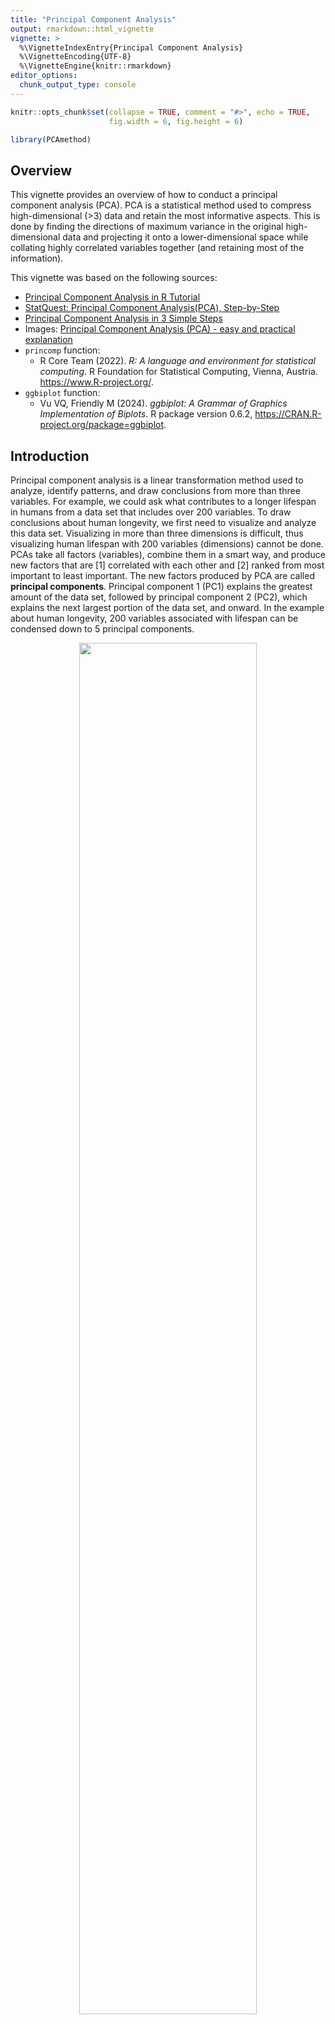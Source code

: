 ```yaml
---
title: "Principal Component Analysis"
output: rmarkdown::html_vignette
vignette: >
  %\VignetteIndexEntry{Principal Component Analysis}
  %\VignetteEncoding{UTF-8}
  %\VignetteEngine{knitr::rmarkdown}
editor_options: 
  chunk_output_type: console
---
```


```r
knitr::opts_chunk$set(collapse = TRUE, comment = "#>", echo = TRUE, 
                      fig.width = 6, fig.height = 6)
```

```r
library(PCAmethod)
```

## Overview {.unnumbered}

This vignette provides an overview of how to conduct a principal component 
analysis (PCA). PCA is a statistical method used to compress high-dimensional 
(>3) data and retain the most informative aspects. This is done by finding the 
directions of maximum variance in the original high-dimensional data and 
projecting it onto a lower-dimensional space while collating highly correlated 
variables together (and retaining most of the information).

This vignette was based on the following sources:

* [Principal Component Analysis in R Tutorial](https://www.datacamp.com/tutorial/pca-analysis-r)
* [StatQuest: Principal Component Analysis(PCA), Step-by-Step](https://www.youtube.com/watch?v=FgakZw6K1QQ)
* [Principal Component Analysis in 3 Simple Steps](https://sebastianraschka.com/Articles/2015_pca_in_3_steps.html)
* Images: [Principal Component Analysis (PCA) - easy and practical explanation](https://www.youtube.com/watch?v=5vgP05YpKdE)
* `princomp` function: 
  - R Core Team (2022). _R: A language and environment for statistical computing_. R Foundation
  for Statistical Computing, Vienna, Austria. <https://www.R-project.org/>.
* `ggbiplot` function:
  - Vu VQ, Friendly M (2024). _ggbiplot: A Grammar of Graphics Implementation of Biplots_.
  R package version 0.6.2, <https://CRAN.R-project.org/package=ggbiplot>.

## Introduction {.unnumbered}

Principal component analysis is a linear transformation method used to analyze, 
identify patterns, and draw conclusions from more than three variables. For 
example, we could ask what contributes to a longer lifespan in humans from a 
data set that includes over 200 variables. To draw conclusions about human 
longevity, we first need to visualize and analyze this data set. Visualizing in 
more than three dimensions is difficult, thus visualizing human lifespan with 
200 variables (dimensions) cannot be done. PCAs take all factors (variables), 
combine them in a smart way, and produce new factors that are [1] correlated 
with each other and [2] ranked from most important to least important. The new 
factors produced by PCA are called **principal components**. Principal component 
1 (PC1) explains the greatest amount of the data set, followed by principal 
component 2 (PC2), which explains the next largest portion of the data set, and 
onward. In the example about human longevity, 200 variables associated with 
lifespan can be condensed down to 5 principal components. 

<div style="text-align: center;">
<img src="https://github.com/ecarlson5683/PCAmethod/blob/main/pics/Fig1.png?raw=true" width="75%" height="75%">
</div>

#### How does a PCA pick its components? 

PCA asks the question "How can we arrange these data to preserve as much 
information as possible?" This results in an optimization problem using Lagrange 
Multipliers (more on that [here](https://medium.com/nerd-for-tech/pca-part-1-the-lagrangian-d66732b573ed)) 
that collates the most contributory variables in order to preserve as much 
information as possible. In other words, creating a line that minimizes the 
sum of squares.

To better understand the variables associated with each principal component, 
we look at the principal component *loadings*. Each variable gets a respective 
weight for each principal component. Using our example data set, we can see that 
average heart rate, BMI, cholesterol levels, and greasy diet greatly contribute 
to PC1. Remember PC1 is the **most important PC** as it explains the greatest 
amount of the variation in the data set.

<div style="text-align: center;">
<img src="https://github.com/ecarlson5683/PCAmethod/blob/main/pics/Fig3.png?raw=true" width="75%" height="75%">
</div>

We can also plot the **loadings** to see the relationship between all the 
variables. To simplify the graph, we will only plot some of the variables. 
Variables with a positive correlation are grouped together, such as obesity, 
cholesterol levels, BMI, and greasy diet. Keep in mind that this is **not** the 
PCA plot. This is the principal components **loadings** plot, and the plotted 
points do **not** represent the individual humans.

<div style="text-align: center;">
<img src="https://github.com/ecarlson5683/PCAmethod/blob/main/pics/Fig4.png?raw=true" width="75%" height="75%">
</div>

Additionally, a variable's location from the origin is important. The farther 
the variable is from the origin, the stronger its impact on the statistical 
model. 

<div style="text-align: center;">
<img src="https://github.com/ecarlson5683/PCAmethod/blob/main/pics/Fig5.png?raw=true" width="75%" height="75%">
</div>

#### How is a PCA conducted? 

1. **Data normalization:** Each variable must be *quantitative*. Since PCA 
yields a feature subspace that maximizes the variance along the axes, it makes 
sense to standardize the data, especially, if it was measured on different 
scales. The unit scale (mean=0 and variance=1) is useful for standardization, 
and requires subtracting the mean and dividing by the standard deviation from 
individual observations of a given variable. 
$$\hat{x} = \frac{x_i - \bar{x}}{s}$$

2. **Covariance matrix:** Compute a symmetric matrix ($d × d$) generated from 
the covariance, a measure of the total variation of two random variables from 
their expected values, between all pairs of variables. The covariance between 
two variables is calculated as:
$$\sigma_{jk} = \frac{1}{n−1} \sum^{n}_{i=1}(x_{ij} − \bar{x}_j)(x_{ik} − \bar{x}_k)$$
The calculation of the covariance matrix can be summarized by:
$$\sum =  \frac{1}{n−1}((X − \bar{x})^T(X − \bar{x}))$$
where $\bar{x}$ is the mean vector $$\bar{x} = \frac{1}{n} \sum^{n}_{i=1}x_i$$
The mean vector is a $d$-dimensional vector where each value in this vector 
represents the sample mean of a feature column in the data set.

3. **Eigenvectors and eigenvalues:** An **eigenvector** represents a direction 
such as "vertical" or "90 degrees". An **eigenvalue**, on the other hand, is a 
number representing the amount of variance present in the data for a given 
direction. Each eigenvector has its corresponding eigenvalue, which determine 
the direction and magnitude of the new feature space.

4. **Selection of principal components:** There are as many pairs of 
eigenvectors and eigenvalues as the number of variables in the data. In the 
data with lifespan, **not** all the pairs are relevant. So, the eigenvector 
with the highest eigenvalue corresponds to the first principal component (PC1). 
The second principal component (PC2) is the eigenvector with the second highest 
eigenvalue, and so on. The eigenvectors with the lowest eigenvalues bear the 
least information about the distribution of the data; those are the ones that 
can be dropped.

5.  **Construction of the projection matrix:** This step involves re-orienting 
the original multi-dimensional data onto a new 2-dimensional subspace defined 
by the "top 2" principal components. This reorientation is done by multiplying 
the original data by the previously computed eigenvectors.

#### How to read a PCA plot
In this PCA plot, each point is one of the human data. We can see that the data 
are in three distinct clusters. If we color-coordinate the data by age, we can 
see that one cluster is ~110 years old, one cluster is ~80 years old, and one 
cluster is ~50 years old. The blue and green clusters (as well as blue and 
yellow clusters) are different based on PC1. So, the differences in lifespan 
are probably due to factors that heavily influence PC1 (from the loadings, we 
know this includes heart rate, BMI, cholesterol levels, and greasy diet). The 
yellow and green clusters are different based on PC2. So the factors that 
influence PC2 are going to be responsible for differentiating those two 
clusters. Remember that principal components are ranked by how much they 
describe the data, and PC1 is more important than PC2. This means that 
differences along the PC1 axis are larger than similar looking distances along 
PC2.

<div style="text-align: center;">
<img src="https://github.com/ecarlson5683/PCAmethod/blob/main/pics/Fig7.png?raw=true" width="75%" height="75%">
</div>

#### Applications for PCA 
Principal component analysis has a variety of applications in our day-to-day 
life, including finance, image processing, healthcare, and security. In our 
personal research, PCAs are commonly used to better analyze/understand 
population clustering as well as genetic and behavioral analysis. 

## Usage {.unnumbered}

Here, we created a package for Principal Component Analysis (PCA) using 
existing functions.

The following code uses the **music** dataset bundled in the {PCAmethod} package 
to run a principal component analysis of several variables that contribute to 
music genre. We can use PCA to determine which variables combine to explain the 
greatest amount of the variance in the data set. 

### Preparing the **music** data set 

#### About the **music** data set

The **music** data set is derived from the [music-genre-classification train.csv](https://www.kaggle.com/datasets/purumalgi/music-genre-classification/data?select=train.csv) dataset in ***Kaggle*** and was created during a **MachineHack Hackathon**. 
The dataset includes 17,996 songs with 17 metrics (artist name; track name; 
popularity; ‘danceability’; energy; key; loudness; mode; ‘speechiness’; 
‘acousticness’; ‘instrumentalness’; liveness; valence; tempo; duration in 
milliseconds and time_signature). **Class** is the target variable (genre) 
ranging from 0-11 and indicating Rock, Indie, Alt, Pop, Metal, HipHop, 
Alt_Music, Blues, Acoustic/Folk, Instrumental, Country, or Bollywood.

#### Preliminaries

Load the package dependencies
```r
library(tidyverse)
library(ggplot2)
```

#### Inspect the **music** data set

Check the data set and determine which variables are qualitative and which are 
quantitative. Also determine which variables would require standardization.
```r
head(music)
summary(music)
```

#### Clean the **music** data set

PCA only works with numerical values. So, we need to remove **Artist Name** and 
**Track Name** columns. Also, the **Class** column refers to the genres 
themselves and is our grouping variable.

The code below creates a new data frame with only numeric columns. It also 
removes rows (songs) containing NA values. `nrow()` tells us how many songs 
are left in the cleaned data set.

```r
music_clean <- music |> select(-"Artist Name", -"Track Name") |> drop_na()
head(music_clean)
nrow(music_clean)
```

### Use `princomp` function to run PCA

`princomp()` performs a principal components analysis on the given numeric data 
matrix, passed in as argument `x`, and returns the results as an object of class 
**princomp**. The `cor` argument is a logical value indicating whether the 
calculation should use the correlation matrix (standardized) instead of the 
covariance matrix and defaults to `FALSE`.

This function is from the {stats} package in base R.

> NOTE: It usually makes sense to use the correlation matrix, which standardizes 
all measurements to the unit scale and aids in interpretation of the most 
important components, as the base assumption is that all variables are on the 
same scale so greater variance = more explanatory power. However, if all 
variables were measured on the same scale, you could use the covariance matrix.

```r
pc <- princomp(x = music_clean[, -1], cor = TRUE)
```

`summary()` returns the three elements of the PCA: [1] Standard Deviation, 
[2] Proportion of Variance, and [3] Cumulative Proportion (of Variance). The 
proportion of variance is often the most important for understanding the 
relative importance of each PC compared to all others.

```r
summary(pc)
```

`loadings()` returns the loading scores which tell us which variables are most 
greatly contributing to the differences we see in the groups. We can restrict 
this to the most (or least) explanatory PCs by specifying the columns.

```r
pc$loadings[, c(1:4, 13:14)]
```

### Step 3: Use `ggbiplot` and `ggscreeplot` function to visualize PCA

`ggbiplot()` takes the following arguments [1] `pcobj` object returned by a 
function performing PCA, [2] `groups`, an optional factor variable indicating 
the groups that the observations belong to. If provided the points will be 
colored according to groups.

This function is from the {ggbiplot} package created by Vincent Q Vu.
https://github.com/friendly/ggbiplot

Some data cleaning for presentation.

```r
music_clean$Class <- as.factor(music_clean$Class)
levels(music_clean$Class) <- c("Rock", "Indie", "Alt", "Pop", "Metal", "Hip Hop", "Alt_Music", "Blues", "Acoustic/Folk", "Instrumental", "Country")
```

Prior to creating our PCA plot, we need to check the scree plot. A scree plot is 
a simple line segment plot that shows the eigenvalues for each individual PC in
a decreasing order. In other words, a scree plot shows the variance explained by
each component in the PCA, starting with the component that explains the most.
Therefore, we would expect to see PC1 with the highest eigenvalue, followed by
PC2, and so on.

```r
ggscreeplot(pc)
```

Without grouping, we only see the axes of variation represented by PC1 and PC2. 
Some trends are visible, such as "acousticness" and "energy" moving in 
opposite directions. The circle captures 95% of all data points.

```r
p <- ggbiplot(pc, var.scale = 1, point.size=1, alpha=0.05, ellipse = TRUE, circle = TRUE) + ggtitle("PCA of Song Variables") +
  theme(plot.title = element_text(hjust = 0.5)) +
  theme_minimal() +
  theme(panel.background = element_blank(), 
  panel.grid.major = element_blank(), 
  panel.grid.minor = element_blank(),
  panel.border = element_blank()) + 
  theme(axis.line.x = element_line(color="black", linewidth = 0.8),
  axis.line.y = element_line(color="black", linewidth = 0.8)) 
p
```

Grouping by Genre (**Class**), we see much clearer clusters. While most genres 
overlap around the origin, some distinctions are possible. For example, the 
Blues and Acoustic/Folk genres stand out fairly well. Ellipses capture 95% of data points for each group.

```r
ggbiplot(pc, var.scale = 1, varname.adjust = 1.2, point.size=1, alpha=0.05, groups=music_clean$Class, ellipse = TRUE, ellipse.linewidth = 0.5, ellipse.alpha = 0.1, circle = TRUE, varname.color = "darkred") + labs(fill = "Genre", color="Genre") + 
  ggtitle("PCA of Song Variables") +
  theme(plot.title = element_text(hjust = 0.5)) +
  theme_minimal() +
  theme(panel.background = element_blank(), 
  panel.grid.major = element_blank(), 
  panel.grid.minor = element_blank(),
  panel.border = element_blank()) + 
  theme(axis.line.x = element_line(color="black", linewidth = 0.8),
  axis.line.y = element_line(color="black", linewidth = 0.8)) 
```

How much of the variance in the data set is explained by PC1? By PC2? Which 
variables contribute to PC1 (and explain the greatest amount of variance)? 

We can also specify which PCs we plot using the `choices` argument. Below, PC 2 and 3 are selected. Clusters are far less apparent.

```r
ggbiplot(pc, var.scale = 1, choices=2:3, varname.adjust = 1.2, point.size=1, alpha=0.05, groups=music_clean$Class, ellipse = TRUE, ellipse.linewidth = 0.5, ellipse.alpha = 0.1, circle = TRUE, varname.color = "darkred") + labs(fill = "Genre", color="Genre") +
  ggtitle("PCA of Song Variables") +
  theme(plot.title = element_text(hjust = 0.5)) +
  theme_minimal() +
  theme(panel.background = element_blank(), 
  panel.grid.major = element_blank(), 
  panel.grid.minor = element_blank(),
  panel.border = element_blank()) + 
  theme(axis.line.x = element_line(color="black", linewidth = 0.8),
  axis.line.y = element_line(color="black", linewidth = 0.8)) 
```

And here is PC 3 vs PC 4. Note that the difference in proportion of variation is starting to become quite small.

```r
ggbiplot(pc, var.scale = 1, choices=3:4, varname.adjust = 1.2, point.size=1, alpha=0.05, groups=music_clean$Class, ellipse = TRUE, ellipse.linewidth = 0.5, ellipse.alpha = 0.1, circle = TRUE, varname.color = "darkred") + labs(fill = "Genre", color="Genre") + 
  ggtitle("PCA of Song Variables") +
  theme(plot.title = element_text(hjust = 0.5)) +
  theme_minimal() +
  theme(panel.background = element_blank(), 
  panel.grid.major = element_blank(), 
  panel.grid.minor = element_blank(),
  panel.border = element_blank()) + 
  theme(axis.line.x = element_line(color="black", linewidth = 0.8),
  axis.line.y = element_line(color="black", linewidth = 0.8)) 
```

Here are the final two PCs, which make up only 3.3% of the total variation. 

```r
ggbiplot(pc, var.scale = 1, choices=13:14, varname.adjust = 1.2, point.size=1, alpha=0.05, groups=music_clean$Class, ellipse = TRUE, ellipse.linewidth = 0.5, ellipse.alpha = 0.1, circle = TRUE, varname.color = "darkred") + labs(fill = "Genre", color="Genre") + 
  ggtitle("PCA of Song Variables") +
  theme(plot.title = element_text(hjust = 0.5)) +
  theme_minimal() +
  theme(panel.background = element_blank(), 
  panel.grid.major = element_blank(), 
  panel.grid.minor = element_blank(),
  panel.border = element_blank()) + 
  theme(axis.line.x = element_line(color="black", linewidth = 0.8),
  axis.line.y = element_line(color="black", linewidth = 0.8)) 
```

Finally, we can display PC1 against PC14. Here, we can see that the axes are nearly all horizontal due to the large difference in variation explained by PC1 compared to PC14. 

```r
ggbiplot(pc, var.scale = 1, choices=c(1, 14), varname.adjust = 1.2, point.size=1, alpha=0.05, groups=music_clean$Class, ellipse = TRUE, ellipse.linewidth = 0.5, ellipse.alpha = 0.1, circle = TRUE, varname.color = "darkred") + labs(fill = "Genre", color="Genre") + 
  ggtitle("PCA of Song Variables") +
  theme(plot.title = element_text(hjust = 0.5)) +
  theme_minimal() +
  theme(panel.background = element_blank(), 
  panel.grid.major = element_blank(), 
  panel.grid.minor = element_blank(),
  panel.border = element_blank()) + 
  theme(axis.line.x = element_line(color="black", linewidth = 0.8),
  axis.line.y = element_line(color="black", linewidth = 0.8)) 
```

